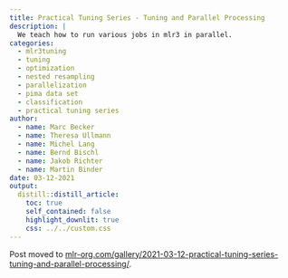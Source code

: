 ```yaml
---
title: Practical Tuning Series - Tuning and Parallel Processing
description: |
  We teach how to run various jobs in mlr3 in parallel.
categories:
  - mlr3tuning
  - tuning
  - optimization
  - nested resampling
  - parallelization
  - pima data set
  - classification
  - practical tuning series
author:
  - name: Marc Becker
  - name: Theresa Ullmann
  - name: Michel Lang
  - name: Bernd Bischl
  - name: Jakob Richter
  - name: Martin Binder
date: 03-12-2021
output:
  distill::distill_article:
    toc: true
    self_contained: false
    highlight_downlit: true
    css: ../../custom.css
---
```


Post moved to [mlr-org.com/gallery/2021-03-12-practical-tuning-series-tuning-and-parallel-processing/](https://mlr-org.com/gallery/2021-03-12-practical-tuning-series-tuning-and-parallel-processing/).
